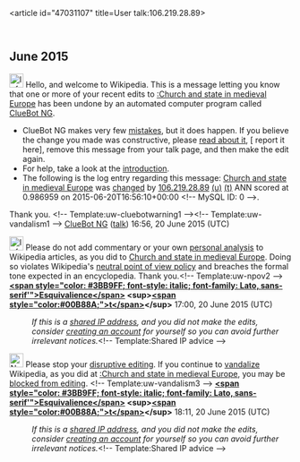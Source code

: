 <article id="47031107" title=User talk:106.219.28.89>
	<talkpage id="47031107" title="User talk:106.219.28.89">


== June 2015 ==
[[File:Information.svg|left|25px|alt=]] Hello, and welcome to Wikipedia. This is a message letting you know that one or more of your recent edits to [[:Church and state in medieval Europe]] has been undone by an automated computer program called [[User:ClueBot NG|ClueBot NG]].
{{clear}}
* ClueBot NG makes very few [[User:ClueBot NG#Information About False Positives|mistakes]], but it does happen. If you believe the change you made was constructive, please [[User:ClueBot NG#Information About False Positives|read about it]], [{{User:ClueBot NG/Warnings/FPReport|0}} report it here], remove this message from your talk page, and then make the edit again.
* For help, take a look at the [[Wikipedia:Introduction|introduction]].
* The following is the log entry regarding this message: [[Church and state in medieval Europe]] was [https://en.wikipedia.org/w/index.php?title=Church+and+state+in+medieval+Europe&amp;diff=667787102&amp;oldid=663428970 changed] by [[Special:Contributions/106.219.28.89|106.219.28.89]] [[User:106.219.28.89|(u)]] [[User talk:106.219.28.89|(t)]] ANN scored at 0.986959 on 2015-06-20T16:56:10+00:00 &lt;!-- MySQL ID: 0 --&gt;.
Thank you. &lt;!-- Template:uw-cluebotwarning1 --&gt;&lt;!-- Template:uw-vandalism1 --&gt; [[User:ClueBot NG|ClueBot NG]] ([[User talk:ClueBot NG|talk]]) 16:56, 20 June 2015 (UTC)

[[File:Information orange.svg|25px|alt=Information icon]] Please do not add commentary or your own [[Wikipedia:No original research|personal analysis]] to Wikipedia articles, as you did to [[Church and state in medieval Europe]]. Doing so violates Wikipedia's [[Wikipedia:Neutral point of view|neutral point of view policy]] and breaches the formal tone expected in an encyclopedia.  Thank you.&lt;!-- Template:uw-npov2 --&gt; '''[[User:Esquivalience|&lt;span style=&quot;color: #3BB9FF; font-style: italic; font-family: Lato, sans-serif'&quot;&gt;Esquivalience&lt;/span&gt;]] &lt;sup&gt;[[User talk:Esquivalience|&lt;span style=&quot;color:#00B88A;&quot;&gt;t&lt;/span&gt;]]&lt;/sup&gt;''' 17:00, 20 June 2015 (UTC)
:''If this is a [[Network address translation|shared IP address]], and you did not make the edits, consider [[Wikipedia:Why create an account?|creating an account]] for yourself so you can avoid further irrelevant notices.''&lt;!-- Template:Shared IP advice --&gt;

[[File:Nuvola apps important.svg|25px|alt=Warning icon]] Please stop your [[Wikipedia:Disruptive editing|disruptive editing]]. If you continue to [[Wikipedia:Vandalism|vandalize]] Wikipedia, as you did at [[:Church and state in medieval Europe]], you may be [[Wikipedia:Blocking policy|blocked from editing]]. &lt;!-- Template:uw-vandalism3 --&gt; '''[[User:Esquivalience|&lt;span style=&quot;color: #3BB9FF; font-style: italic; font-family: Lato, sans-serif'&quot;&gt;Esquivalience&lt;/span&gt;]] &lt;sup&gt;[[User talk:Esquivalience|&lt;span style=&quot;color:#00B88A;&quot;&gt;t&lt;/span&gt;]]&lt;/sup&gt;''' 18:11, 20 June 2015 (UTC)
:''If this is a [[Network address translation|shared IP address]], and you did not make the edits, consider [[Wikipedia:Why create an account?|creating an account]] for yourself so you can avoid further irrelevant notices.''&lt;!-- Template:Shared IP advice --&gt;
	</talkpage>
</article>